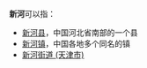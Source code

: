 '''新河'''可以指：
*[[新河县|新河县]]，中国河北省南部的一个县
*[[新河镇|新河镇]]，中国各地多个同名的镇
*[[新河街道_(天津市)|新河街道 (天津市)]]

{{disambiguation|Cat=中国行政区名消歧义}}